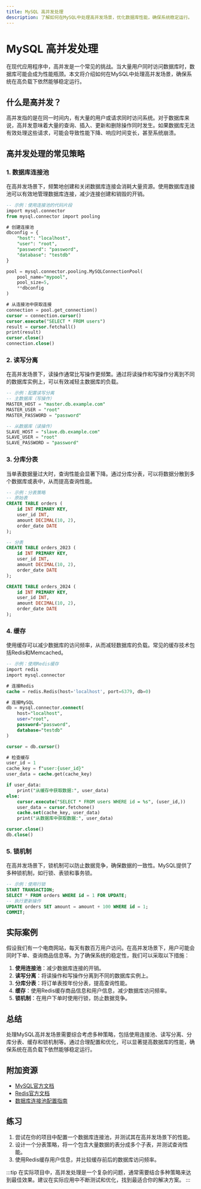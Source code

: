 ```yaml
---
title: MySQL 高并发处理
description: 了解如何在MySQL中处理高并发场景，优化数据库性能，确保系统稳定运行。
---
```


# MySQL 高并发处理

在现代应用程序中，高并发是一个常见的挑战。当大量用户同时访问数据库时，数据库可能会成为性能瓶颈。本文将介绍如何在MySQL中处理高并发场景，确保系统在高负载下依然能够稳定运行。

## 什么是高并发？

高并发指的是在同一时间内，有大量的用户或请求同时访问系统。对于数据库来说，高并发意味着大量的查询、插入、更新和删除操作同时发生。如果数据库无法有效处理这些请求，可能会导致性能下降、响应时间变长，甚至系统崩溃。

## 高并发处理的常见策略

### 1. 数据库连接池

在高并发场景下，频繁地创建和关闭数据库连接会消耗大量资源。使用数据库连接池可以有效地管理数据库连接，减少连接创建和销毁的开销。

```sql
-- 示例：使用连接池的代码片段
import mysql.connector
from mysql.connector import pooling

# 创建连接池
dbconfig = {
    "host": "localhost",
    "user": "root",
    "password": "password",
    "database": "testdb"
}

pool = mysql.connector.pooling.MySQLConnectionPool(
    pool_name="mypool",
    pool_size=5,
    **dbconfig
)

# 从连接池中获取连接
connection = pool.get_connection()
cursor = connection.cursor()
cursor.execute("SELECT * FROM users")
result = cursor.fetchall()
print(result)
cursor.close()
connection.close()
```

### 2. 读写分离

在高并发场景下，读操作通常比写操作更频繁。通过将读操作和写操作分离到不同的数据库实例上，可以有效减轻主数据库的负载。

```sql
-- 示例：配置读写分离
-- 主数据库（写操作）
MASTER_HOST = "master.db.example.com"
MASTER_USER = "root"
MASTER_PASSWORD = "password"

-- 从数据库（读操作）
SLAVE_HOST = "slave.db.example.com"
SLAVE_USER = "root"
SLAVE_PASSWORD = "password"
```

### 3. 分库分表

当单表数据量过大时，查询性能会显著下降。通过分库分表，可以将数据分散到多个数据库或表中，从而提高查询性能。

```sql
-- 示例：分表策略
-- 原始表
CREATE TABLE orders (
    id INT PRIMARY KEY,
    user_id INT,
    amount DECIMAL(10, 2),
    order_date DATE
);

-- 分表
CREATE TABLE orders_2023 (
    id INT PRIMARY KEY,
    user_id INT,
    amount DECIMAL(10, 2),
    order_date DATE
);

CREATE TABLE orders_2024 (
    id INT PRIMARY KEY,
    user_id INT,
    amount DECIMAL(10, 2),
    order_date DATE
);
```

### 4. 缓存

使用缓存可以减少数据库的访问频率，从而减轻数据库的负载。常见的缓存技术包括Redis和Memcached。

```sql
-- 示例：使用Redis缓存
import redis
import mysql.connector

# 连接Redis
cache = redis.Redis(host='localhost', port=6379, db=0)

# 连接MySQL
db = mysql.connector.connect(
    host="localhost",
    user="root",
    password="password",
    database="testdb"
)

cursor = db.cursor()

# 检查缓存
user_id = 1
cache_key = f"user:{user_id}"
user_data = cache.get(cache_key)

if user_data:
    print("从缓存中获取数据:", user_data)
else:
    cursor.execute("SELECT * FROM users WHERE id = %s", (user_id,))
    user_data = cursor.fetchone()
    cache.set(cache_key, user_data)
    print("从数据库中获取数据:", user_data)

cursor.close()
db.close()
```

### 5. 锁机制

在高并发场景下，锁机制可以防止数据竞争，确保数据的一致性。MySQL提供了多种锁机制，如行锁、表锁和事务锁。

```sql
-- 示例：使用行锁
START TRANSACTION;
SELECT * FROM orders WHERE id = 1 FOR UPDATE;
-- 执行更新操作
UPDATE orders SET amount = amount + 100 WHERE id = 1;
COMMIT;
```

## 实际案例

假设我们有一个电商网站，每天有数百万用户访问。在高并发场景下，用户可能会同时下单、查询商品信息等。为了确保系统的稳定性，我们可以采取以下措施：

1. **使用连接池**：减少数据库连接的开销。
2. **读写分离**：将读操作和写操作分离到不同的数据库实例上。
3. **分库分表**：将订单表按年份分表，提高查询性能。
4. **缓存**：使用Redis缓存商品信息和用户信息，减少数据库访问频率。
5. **锁机制**：在用户下单时使用行锁，防止数据竞争。

## 总结

处理MySQL高并发场景需要综合考虑多种策略，包括使用连接池、读写分离、分库分表、缓存和锁机制等。通过合理配置和优化，可以显著提高数据库的性能，确保系统在高负载下依然能够稳定运行。

## 附加资源

- [MySQL官方文档](https://dev.mysql.com/doc/)
- [Redis官方文档](https://redis.io/documentation)
- [数据库连接池配置指南](https://docs.oracle.com/en/java/javase/11/docs/api/java.sql/javax/sql/DataSource.html)

## 练习

1. 尝试在你的项目中配置一个数据库连接池，并测试其在高并发场景下的性能。
2. 设计一个分表策略，将一个包含大量数据的表分成多个子表，并测试查询性能。
3. 使用Redis缓存用户信息，并比较缓存前后的数据库访问频率。

:::tip
在实际项目中，高并发处理是一个复杂的问题，通常需要结合多种策略来达到最佳效果。建议在实际应用中不断测试和优化，找到最适合你的解决方案。
:::